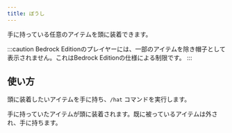 ```yaml
---
title: ぼうし
---
```


手に持っている任意のアイテムを頭に装着できます。

:::caution
Bedrock Editionのプレイヤーには、一部のアイテムを除き帽子として表示されません。これはBedrock Editionの仕様による制限です。
:::

## 使い方
頭に装着したいアイテムを手に持ち、`/hat` コマンドを実行します。

手に持っていたアイテムが頭に装着されます。既に被っているアイテムは外され、手に持ちます。
